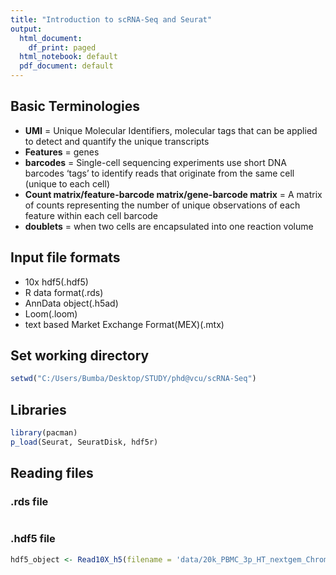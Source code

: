 ```yaml
---
title: "Introduction to scRNA-Seq and Seurat"
output:
  html_document:
    df_print: paged
  html_notebook: default
  pdf_document: default
---
```


## Basic Terminologies

- **UMI** = Unique Molecular Identifiers, molecular tags that can be applied to detect and quantify the unique transcripts
- **Features** = genes
- **barcodes** = Single-cell sequencing experiments use short DNA barcodes 'tags' to identify reads that originate from the same cell (unique to each cell)
- **Count matrix/feature-barcode matrix/gene-barcode matrix** = A matrix of counts representing the number of unique observations of each feature within each cell barcode
- **doublets** = when two cells are encapsulated into one reaction volume


## Input file formats

- 10x hdf5(.hdf5)
- R data format(.rds)
- AnnData object(.h5ad)
- Loom(.loom)
- text based Market Exchange Format(MEX)(.mtx)

## Set working directory
```r
setwd("C:/Users/Bumba/Desktop/STUDY/phd@vcu/scRNA-Seq")
```

## Libraries
```r
library(pacman)
p_load(Seurat, SeuratDisk, hdf5r)
```

## Reading files
### .rds file
```r

```

### .hdf5 file
```r
hdf5_object <- Read10X_h5(filename = 'data/20k_PBMC_3p_HT_nextgem_Chromium_X_filtered_feature_bc_matrix.h5')
```